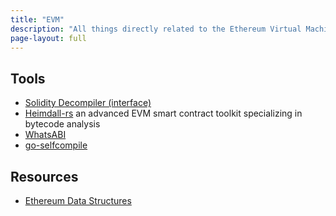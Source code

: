 ```yaml
---
title: "EVM"
description: "All things directly related to the Ethereum Virtual Machine"
page-layout: full
---
```


## Tools

- [Solidity Decompiler (interface)](https://ethervm.io/decompile)
- [Heimdall-rs](https://github.com/Jon-Becker/heimdall-rs) an advanced EVM smart contract toolkit specializing in bytecode analysis
- [WhatsABI](https://github.com/shazow/whatsabi)
- [go-selfcompile](https://github.com/shazow/go-selfcompile)

## Resources

- [Ethereum Data Structures](https://arxiv.org/pdf/2108.05513.pdf)